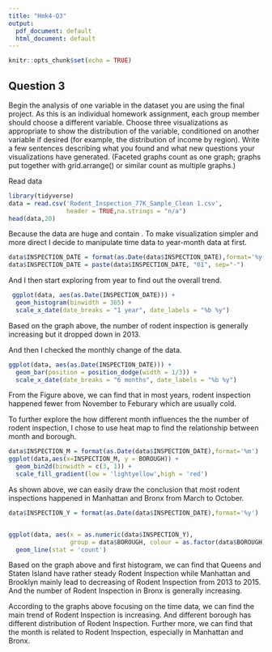 ```yaml
---
title: "Hmk4-Q3"
output:
  pdf_document: default
  html_document: default
---
```


```r
knitr::opts_chunk$set(echo = TRUE)
```

## Question 3

Begin the analysis of one variable in the dataset you are using the final project.  As this is an individual homework assignment, each group member should choose a different variable. Choose three visualizations as appropriate to show the distribution of the variable, conditioned on another variable if desired (for example, the distribution of income by region).  Write a few sentences describing what you found and what new questions your visualizations have generated. (Faceted graphs count as one graph; graphs put together with grid.arrange() or similar count as multiple graphs.)

Read data
```r
library(tidyverse)
data = read.csv('Rodent_Inspection_77K_Sample_Clean 1.csv',
                header = TRUE,na.strings = "n/a")
head(data,20)
```

Because the data are huge and contain . To make visualization simpler and more direct I decide to manipulate time data to year-month data at first. 
```r
data$INSPECTION_DATE = format(as.Date(data$INSPECTION_DATE),format='%y-%m')
data$INSPECTION_DATE = paste(data$INSPECTION_DATE, "01", sep="-")
```
And I then start exploring from year to find out the overall trend.
```r
 ggplot(data, aes(as.Date(INSPECTION_DATE))) + 
  geom_histogram(binwidth = 365) + 
  scale_x_date(date_breaks = "1 year", date_labels = "%b %y")

```
Based on the graph above, the number of rodent inspection is generally increasing but it dropped down in 2013.

And then I checked the monthly change of the data.
```r
ggplot(data, aes(as.Date(INSPECTION_DATE))) + 
  geom_bar(position = position_dodge(width = 1/3)) +
  scale_x_date(date_breaks = "6 months", date_labels = "%b %y")
```
From the Figure above, we can find that in most years, rodent inspection happened fewer from November to Feburary which are usually cold.


To further explore the how different month influences the the number of rodent inspection, I chose to use heat map to find the relationship between month and borough.
```r
data$INSPECTION_M = format(as.Date(data$INSPECTION_DATE),format='%m')
ggplot(data,aes(x=INSPECTION_M, y = BOROUGH)) + 
  geom_bin2d(binwidth = c(3, 1)) + 
  scale_fill_gradient(low = 'lightyellow',high = 'red')
```
As shown above, we can easily draw the conclusion that most rodent inspections happened in Manhattan and Bronx from March to October.

```r
data$INSPECTION_Y = format(as.Date(data$INSPECTION_DATE),format='%y')


ggplot(data, aes(x = as.numeric(data$INSPECTION_Y),
                 group = data$BOROUGH, colour = as.factor(data$BOROUGH))) + 
  geom_line(stat = 'count') 
```
Based on the graph above and first histogram, we can find that Queens and Staten Island have rather steady Rodent Inspection while Manhattan and Brooklyn mainly lead to decreasing of Rodent Inspection from 2013 to 2015. And the number of Rodent Inspection in Bronx is generally increasing.

According to the graphs above focusing on the time data, we can find the main trend of Rodent Inspection is increasing. And different borough has different distribution of Rodent Inspection. Further more, we can find that the month is related to Rodent Inspection, especially in Manhattan and Bronx.
